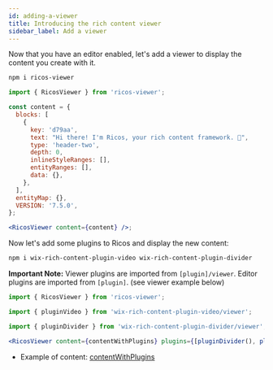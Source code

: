 ```yaml
---
id: adding-a-viewer
title: Introducing the rich content viewer
sidebar_label: Add a viewer
---
```



Now that you have an editor enabled, let's add a viewer to display the content you create with it.

```bash
npm i ricos-viewer
```

```jsx
import { RicosViewer } from 'ricos-viewer';

const content = {
  blocks: [
    {
      key: 'd79aa',
      text: "Hi there! I'm Ricos, your rich content framework. 👾",
      type: 'header-two',
      depth: 0,
      inlineStyleRanges: [],
      entityRanges: [],
      data: {},
    },
  ],
  entityMap: {},
  VERSION: '7.5.0',
};

<RicosViewer content={content} />;
```

<div className="card">
  <RicosViewer content={content} />
</div>

Now let's add some plugins to Ricos and display the new content:

```bash
npm i wix-rich-content-plugin-video wix-rich-content-plugin-divider
```

**Important Note:** Viewer plugins are imported from `[plugin]/viewer`. Editor plugins are imported from `[plugin]`. (see viewer example below)

```jsx
import { RicosViewer } from 'ricos-viewer';

import { pluginVideo } from 'wix-rich-content-plugin-video/viewer';

import { pluginDivider } from 'wix-rich-content-plugin-divider/viewer';

<RicosViewer content={contentWithPlugins} plugins={[pluginDivider(), pluginVideo()]} />;
```

- Example of content: [contentWithPlugins](https://github.com/wix/ricos/blob/master/website/infra/editor/content/viewer-with-plugins.json)

<div className="card">
  <RicosViewer content={contentWithPlugins} plugins={[pluginDivider(), pluginVideo()]} />
</div>
